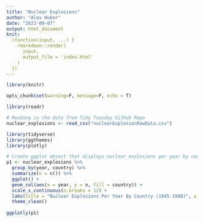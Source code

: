 ```yaml
---
title: "Nuclear Explosions"
author: "Alex Huber"
date: "2023-09-07"
output: html_document
knit: 
  (function(input, ...) {
    rmarkdown::render(
      input,
      output_file = 'index.html'
    )
  })
---
```


```r
library(knitr)

opts_chunk$set(warning=F, message=F, echo = T)

```

```r
library(readr)

# Reading in the data from Tidy Tuesday GitHub Repo
nuclear_explosions <- read_csv("nuclearExplosionRawData.csv")

```

```r
library(tidyverse)
library(ggthemes)
library(plotly)

# Create ggplot object that displays nuclear explosions per year by country
p1 <- nuclear_explosions %>%
  group_by(year, country) %>%
  summarize(n = n()) %>%
  ggplot() +
  geom_col(aes(x = year, y = n, fill = country)) +
  scale_x_continuous(n.breaks = 12) +
  labs(title = "Nuclear Explosions Per Year By Country (1945-1998)", x = "Year", y = "Number of Explosions") +
  theme_clean()
  
ggplotly(p1)
```